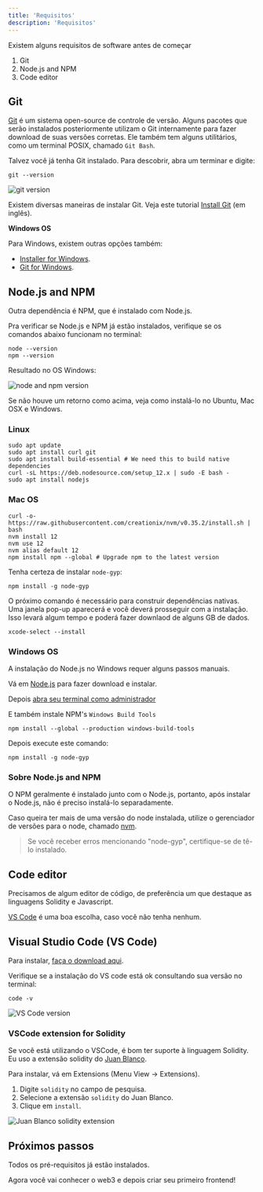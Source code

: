 ```yaml
---
title: 'Requisitos'
description: 'Requisitos'
---
```


Existem alguns requisitos de software antes de começar

1. Git
2. Node.js and NPM
3. Code editor

## Git

[Git](https://git-scm.com/doc) é um sistema open-source de controle de versão. Alguns pacotes que serão instalados posteriormente utilizam o Git internamente para fazer download de suas versões corretas.
Ele também tem alguns utilitários, como um terminal POSIX, chamado `Git Bash`.

Talvez você já tenha Git instalado.
Para descobrir, abra um terminar e digite:

```shell
git --version
```

![git version](../../images/truffle/image-01.png)

Existem diversas maneiras de instalar Git.
Veja este tutorial [Install Git](https://www.atlassian.com/git/tutorials/install-git) (em inglês).

**Windows OS**

Para Windows, existem outras opções também:

- [Installer for Windows](https://git-scm.com/download/win).
- [Git for Windows](https://gitforwindows.org/).

## Node.js and NPM

Outra dependência é NPM, que é instalado com Node.js.

Pra verificar se Node.js e NPM já estão instalados, verifique se os comandos abaixo funcionam no terminal:

```shell
node --version
npm --version
```

Resultado no OS Windows:

![node and npm version](/img/courses/dev/05/requirements/image-02.png)

Se não houve um retorno como acima, veja como instalá-lo no Ubuntu, Mac OSX e Windows.

### Linux

```shell
sudo apt update
sudo apt install curl git
sudo apt install build-essential # We need this to build native dependencies
curl -sL https://deb.nodesource.com/setup_12.x | sudo -E bash -
sudo apt install nodejs
```

### Mac OS

```shell
curl -o- https://raw.githubusercontent.com/creationix/nvm/v0.35.2/install.sh | bash
nvm install 12
nvm use 12
nvm alias default 12
npm install npm --global # Upgrade npm to the latest version
```

Tenha certeza de instalar `node-gyp`:

```shell
npm install -g node-gyp
```

O próximo comando é necessário para construir dependências nativas.
Uma janela pop-up aparecerá e você deverá prosseguir com a instalação.
Isso levará algum tempo e poderá fazer downlaod de alguns GB de dados.

```shell
xcode-select --install
```

### Windows OS

A instalação do Node.js no Windows requer alguns passos manuais.

Vá em [Node.js](https://nodejs.org/en/) para fazer download e instalar.

Depois [abra seu terminal como administrador](https://www.howtogeek.com/194041/how-to-open-the-command-prompt-as-administrator-in-windows-8.1/)

E também instale NPM's `Windows Build Tools`

```shell
npm install --global --production windows-build-tools
```

Depois execute este comando:

```shell
npm install -g node-gyp
```

### Sobre Node.js and NPM

O NPM geralmente é instalado junto com o Node.js, portanto, após instalar o Node.js, não é preciso instalá-lo separadamente.

Caso queira ter mais de uma versão do node instalada,
utilize o gerenciador de versões para o node, chamado [nvm](https://github.com/nvm-sh/nvm).

> Se você receber erros mencionando "node-gyp", certifique-se de tê-lo instalado.

## Code editor

Precisamos de algum editor de código, de preferência um que destaque as linguagens Solidity e Javascript.

[VS Code](https://code.visualstudio.com/) é uma boa escolha, caso você não tenha nenhum.

## Visual Studio Code (VS Code)

Para instalar, [faça o download aqui](https://code.visualstudio.com/download).

Verifique se a instalação do VS code está ok consultando sua versão no terminal:

```shell
code -v
```

![VS Code version](/img/courses/dev/05/requirements/image-03.png)

### VSCode extension for Solidity

Se você está utilizando o VSCode, é bom ter suporte à linguagem Solidity.
Eu uso a extensão solidity do [Juan Blanco](https://marketplace.visualstudio.com/items?itemName=JuanBlanco.solidity).

Para instalar, vá em Extensions (Menu View -> Extensions).

1. Digite `solidity` no campo de pesquisa.
2. Selecione a extensão `solidity` do Juan Blanco.
3. Clique em `install`.

![Juan Blanco solidity extension](/img/courses/dev/05/requirements/image-04.png)

## Próximos passos

Todos os pré-requisitos já estão instalados.

Agora você vai conhecer o web3 e depois criar seu primeiro frontend!
